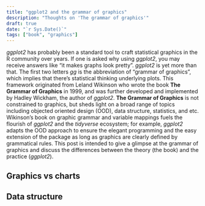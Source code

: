 ```yaml
---
title: "ggplot2 and the grammar of graphics"
description: "Thoughts on 'The grammar of graphics'"
draft: true
date: "`r Sys.Date()`"
tags: ["book", "graphics"]
---
```


*ggplot2* has probably been a standard tool to craft statistical graphics in the R community over years. If one is asked why using *ggplot2*, you may receive answers like "it makes graphs look pretty". *ggplot2* is yet more than that. The first two letters *gg* is the abbreviation of "grammar of graphics", which implies that there's statistical thinking underlying plots. This framework originated from Leland Wikinson who wrote the book **The Grammar of Graphics** in 1999, and was further developed and implemented by Hadley Wickham, the author of *ggplot2*. **The Grammar of Graphics** is not constrained to graphics, but sheds light on a broad range of topics including objected oriented design (OOD), data structure, statistics, and etc. Wikinson's book on graphic grammar and variable mappings fuels the flourish of *ggplot2* and the *tidyverse* ecosystem; for example, *ggplot2* adapts the OOD approach to ensure the elegant programming and the easy extension of the package as long as graphics are clearly defined by grammatical rules. This post is intended to give a glimpse at the grammar of graphics and discuss the differences between the theory (the book) and the practice (*ggplot2*).

## Graphics vs charts

## Data structure
